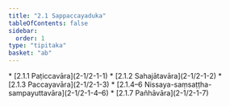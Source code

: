 ```yaml
---
title: "2.1 Sappaccayaduka"
tableOfContents: false
sidebar:
  order: 1
type: "tipitaka"
basket: "ab"
---
```



<DynamicBreadcrumb />



<TableOfContents>
* [2.1.1 Paṭiccavāra](2-1/2-1-1)
* [2.1.2 Sahajātavāra](2-1/2-1-2)
* [2.1.3 Paccayavāra](2-1/2-1-3)
* [2.1.4–6 Nissaya-saṃsaṭṭha-sampayuttavāra](2-1/2-1-4–6)
* [2.1.7 Pañhāvāra](2-1/2-1-7)
</TableOfContents>